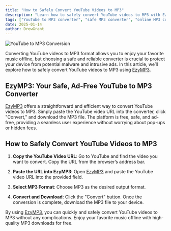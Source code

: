 ```yaml
---
title: "How to Safely Convert YouTube Videos to MP3"
description: "Learn how to safely convert YouTube videos to MP3 with EzyMP3. Discover the simplest and safest way to enjoy your favorite music offline."
tags: ["YouTube to MP3 converter", "safe MP3 converter", "online MP3 converter"]
date: 2025-01-14
author: DrewGrant
---
```


![YouTube to MP3 Conversion](/assets/images/blog/illustration-youtube-to-mp3-converter.webp)

Converting YouTube videos to MP3 format allows you to enjoy your favorite music offline, but choosing a safe and reliable converter is crucial to protect your device from potential malware and intrusive ads. In this article, we’ll explore how to safely convert YouTube videos to MP3 using [EzyMP3](/).

## EzyMP3: Your Safe, Ad-Free YouTube to MP3 Converter

[EzyMP3](/) offers a straightforward and efficient way to convert YouTube videos to MP3. Simply paste the YouTube video URL into the converter, click "Convert," and download the MP3 file. The platform is free, safe, and ad-free, providing a seamless user experience without worrying about pop-ups or hidden fees.

## How to Safely Convert YouTube Videos to MP3

1. **Copy the YouTube Video URL**: Go to YouTube and find the video you want to convert. Copy the URL from the browser’s address bar.

2. **Paste the URL into EzyMP3**: Open [EzyMP3](/) and paste the YouTube video URL into the provided field.

3. **Select MP3 Format**: Choose MP3 as the desired output format.

4. **Convert and Download**: Click the "Convert" button. Once the conversion is complete, download the MP3 file to your device.

By using [EzyMP3](/), you can quickly and safely convert YouTube videos to MP3 without any complications. Enjoy your favorite music offline with high-quality MP3 downloads for free.
